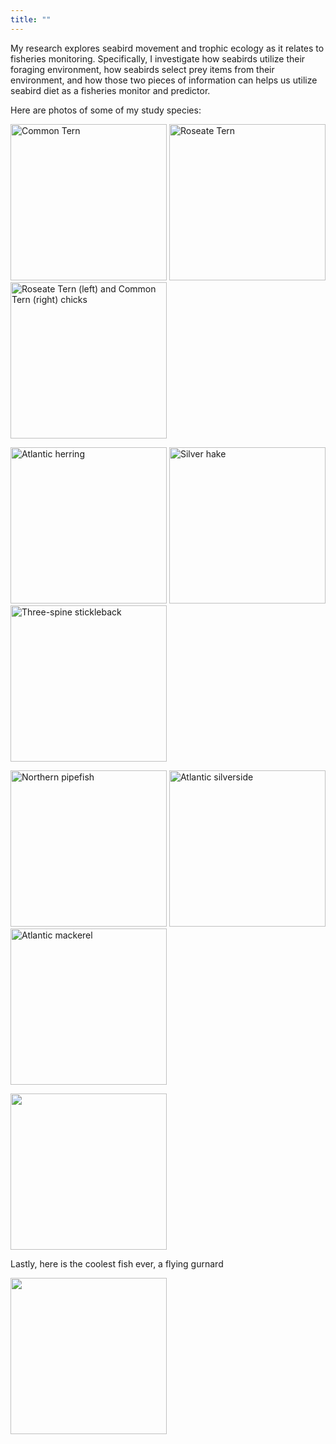 ```yaml
---
title: ""
---
```



My research explores seabird movement and trophic ecology as it relates to fisheries monitoring. Specifically, I investigate how seabirds utilize their foraging environment, how seabirds select prey items from their environment, and how those two pieces of information can helps us utilize seabird diet as a fisheries monitor and predictor.


Here are photos of some of my study species:

![Common Tern](files/common.jpg){width=250px}   ![Roseate Tern](files/roseate.jpg){width=250px}   ![Roseate Tern (left) and Common Tern (right) chicks](files/ternchicks.jpg){width=250px}


![Atlantic herring](files/herring.jpg){width=250px}   ![Silver hake](files/hake.jpg){width=250px}   ![Three-spine stickleback](files/stickleback.jpg){width=250px}


![Northern pipefish](files/pipefish.jpg){width=250px}   ![Atlantic silverside](files/silverside.jpg){width=250px}   ![Atlantic mackerel](files/mackerel.jpg){width=250px}


![](files/sandlance.jpg){width=250px}






Lastly, here is the coolest fish ever, a flying gurnard

![](files/gurnard.jpg){width=250px}